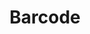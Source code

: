---
title: Barcode
published: 2022-07-31
description: ''
image: '0.png'
tags: [illu]
category: 'logos'
draft: false 
---